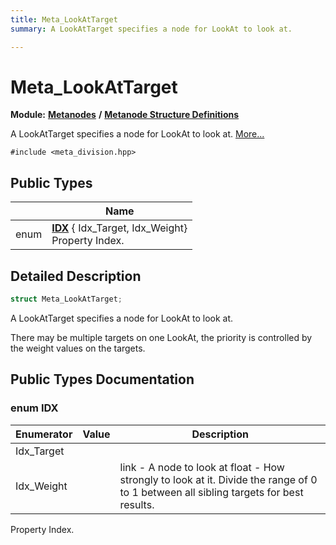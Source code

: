 ```yaml
---
title: Meta_LookAtTarget
summary: A LookAtTarget specifies a node for LookAt to look at. 

---
```


# Meta_LookAtTarget

**Module:** **[Metanodes](../Modules/group__api__metanodes.mdx)** **/** **[Metanode Structure Definitions](../Modules/group__api__metadefs.mdx)**



A LookAtTarget specifies a node for LookAt to look at.  [More...](#detailed-description)


`#include <meta_division.hpp>`

## Public Types

|                | Name           |
| -------------- | -------------- |
| enum| **[IDX](../Classes/struct_meta___look_at_target.mdx#enum-idx)** { Idx_Target, Idx_Weight}<br />Property Index.  |

## Detailed Description

```cpp
struct Meta_LookAtTarget;
```

A LookAtTarget specifies a node for LookAt to look at. 

There may be multiple targets on one LookAt, the priority is controlled by the weight values on the targets. 

## Public Types Documentation

### enum IDX

| Enumerator | Value | Description |
| ---------- | ----- | ----------- |
| Idx_Target | |   |
| Idx_Weight | | link - A node to look at  float - How strongly to look at it. Divide the range of 0 to 1 between all sibling targets for best results.  |



Property Index. 

